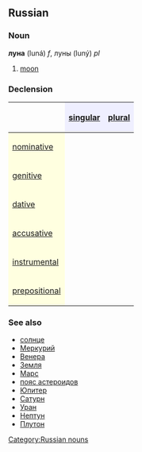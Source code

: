 ==Russian==
[[Category:Russian nouns]]
===Noun===
'''луна''' (luná) ''f'', луны (luný) ''pl''

#[[moon]]

===Declension===
{| border="1" cellpadding="4" cellspacing="0"
!
! style="background-color: #EFEFFF" align="center"|[[singular]]
! style="background-color: #EFEFFF" align="center"|[[plural]]
|-
! style="background-color: #FFFFE0" align="left"|[[nominative case|nominative]]
| align="center"|{{RUchar|луна́}}
| align="center"|{{RUchar|луны́}}
|-
! style="background-color: #FFFFE0" align="left"|[[genitive case|genitive]]
| align="center"|{{RUchar|луны́}}
| align="center"|{{RUchar|лун}}
|-
! style="background-color: #FFFFE0" align="left"|[[dative case|dative]]
| align="center"|{{RUchar|луне́}}
| align="center"|{{RUchar|луна́м}}
|-
! style="background-color: #FFFFE0" align="left"|[[accusative case|accusative]]
| align="center"|{{RUchar|луну́}}
| align="center"|{{RUchar|луны́}}
|-
! style="background-color: #FFFFE0" align="left"|[[instrumental case|instrumental]]
| align="center"|{{RUchar|луно́й, луно́ю}}
| align="center"|{{RUchar|луна́ми}}
|-
! style="background-color: #FFFFE0" align="left"|[[prepositional case|prepositional]]
| align="center"|{{RUchar|о луне́}}
| align="center"|{{RUchar|о луна́х}}
|}

===See also===
*[[солнце]]
*[[Меркурий]]
*[[Венера]]
*[[Земля]]
*[[Марс]]
*[[пояс астероидов]]
*[[Юпитер]]
*[[Сатурн]]
*[[Уран]]
*[[Нептун]]
*[[Плутон]]